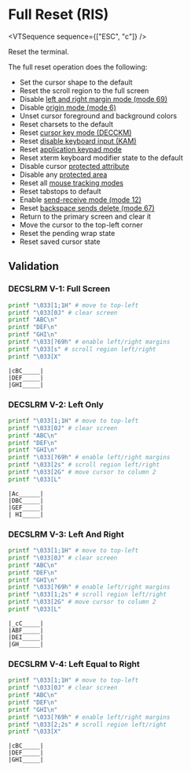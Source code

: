 
# Full Reset (RIS)

<VTSequence sequence={["ESC", "c"]} />

Reset the terminal.

The full reset operation does the following:

- Set the cursor shape to the default
- Reset the scroll region to the full screen
- Disable [left and right margin mode (mode 69)](#TODO)
- Disable [origin mode (mode 6)](#TODO)
- Unset cursor foreground and background colors
- Reset charsets to the default
- Reset [cursor key mode (DECCKM)](#TODO)
- Reset [disable keyboard input (KAM)](#TODO)
- Reset [application keypad mode](/vt/deckpnm)
- Reset xterm keyboard modifier state to the default
- Disable cursor [protected attribute](#TODO)
- Disable any [protected area](#TODO)
- Reset all [mouse tracking modes](#TODO)
- Reset tabstops to default
- Enable [send-receive mode (mode 12)](#TODO)
- Reset [backspace sends delete (mode 67)](#TODO)
- Return to the primary screen and clear it
- Move the cursor to the top-left corner
- Reset the pending wrap state
- Reset saved cursor state

## Validation

### DECSLRM V-1: Full Screen

```bash
printf "\033[1;1H" # move to top-left
printf "\033[0J" # clear screen
printf "ABC\n"
printf "DEF\n"
printf "GHI\n"
printf "\033[?69h" # enable left/right margins
printf "\033[s" # scroll region left/right
printf "\033[X"
```

```
|cBC_____|
|DEF_____|
|GHI_____|
```

### DECSLRM V-2: Left Only

```bash
printf "\033[1;1H" # move to top-left
printf "\033[0J" # clear screen
printf "ABC\n"
printf "DEF\n"
printf "GHI\n"
printf "\033[?69h" # enable left/right margins
printf "\033[2s" # scroll region left/right
printf "\033[2G" # move cursor to column 2
printf "\033[L"
```

```
|Ac______|
|DBC_____|
|GEF_____|
| HI_____|
```

### DECSLRM V-3: Left And Right

```bash
printf "\033[1;1H" # move to top-left
printf "\033[0J" # clear screen
printf "ABC\n"
printf "DEF\n"
printf "GHI\n"
printf "\033[?69h" # enable left/right margins
printf "\033[1;2s" # scroll region left/right
printf "\033[2G" # move cursor to column 2
printf "\033[L"
```

```
|_cC_____|
|ABF_____|
|DEI_____|
|GH______|
```

### DECSLRM V-4: Left Equal to Right

```bash
printf "\033[1;1H" # move to top-left
printf "\033[0J" # clear screen
printf "ABC\n"
printf "DEF\n"
printf "GHI\n"
printf "\033[?69h" # enable left/right margins
printf "\033[2;2s" # scroll region left/right
printf "\033[X"
```

```
|cBC_____|
|DEF_____|
|GHI_____|
```
